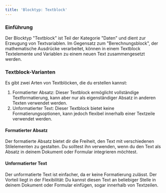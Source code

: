 ```yaml
---
title: 'Blocktyp: Textblock'
---
```


### Einführung

Der Blocktyp "Textblock" ist Teil der Kategorie "Daten" und dient zur Erzeugung von Textvariablen. Im Gegensatz zum "Berechnungsblock", der mathematische Ausdrücke verarbeitet, können in einem Textblock Textelemente und Variablen zu einem neuen Text zusammengesetzt werden.

### Textblock-Varianten

Es gibt zwei Arten von Textblöcken, die du erstellen kannst:

1. Formatierter Absatz: Dieser Textblock ermöglicht vollständige Textformatierung, kann aber nur als eigenständiger Absatz in anderen Texten verwendet werden.
2. Unformatierter Text: Dieser Textblock bietet keine Formatierungsoptionen, kann jedoch flexibel innerhalb einer Textzeile verwendet werden.

#### Formatierter Absatz

Der formatierte Absatz bietet dir die Freiheit, den Text mit verschiedenen Stilelementen zu gestalten. Du solltest ihn verwenden, wenn du den Text als Absatz in deinem Dokument oder Formular integrieren möchtest.

#### Unformatierter Text

Der unformatierte Text ist einfacher, da er keine Formatierung zulässt. Der Vorteil liegt in der Flexibilität: Du kannst diesen Text an beliebiger Stelle in deinem Dokument oder Formular einfügen, sogar innerhalb von Textzeilen.
